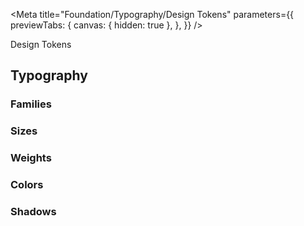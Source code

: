 
<Meta
  title="Foundation/Typography/Design Tokens"
  parameters={{
    previewTabs: {
      canvas: { hidden: true },
    },
  }}
/>

<bal-doc-banner subtitle="Foundation/Typography" color="purple">
  Design Tokens
</bal-doc-banner>

## Typography

### Families

<bal-doc-tokens-font></bal-doc-tokens-font>

### Sizes

<bal-doc-tokens-font-sizes></bal-doc-tokens-font-sizes>

### Weights

<bal-doc-tokens-font-weight></bal-doc-tokens-font-weight>

### Colors

<bal-doc-tokens-font-colors></bal-doc-tokens-font-colors>

### Shadows

<bal-doc-tokens-text-shadow></bal-doc-tokens-text-shadow>

<bal-doc-github link="/stories/foundation/typography/01-tokens.stories.mdx"></bal-doc-github>
